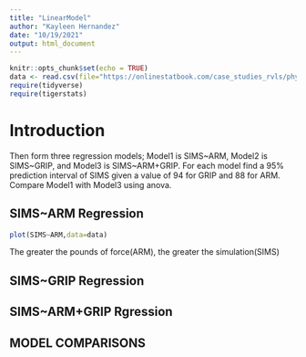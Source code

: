 ```yaml
---
title: "LinearModel"
author: "Kayleen Hernandez"
date: "10/19/2021"
output: html_document
---
```


```r
knitr::opts_chunk$set(echo = TRUE)
data <- read.csv(file="https://onlinestatbook.com/case_studies_rvls/physical_strength/data.txt",sep="",header=TRUE)  
require(tidyverse)
require(tigerstats)
```

# Introduction

Then form three regression models; Model1 is SIMS~ARM, Model2 is SIMS~GRIP, and Model3 is SIMS~ARM+GRIP. For each model find a 95% prediction interval of SIMS given a value of 94  for GRIP and 88 for ARM. Compare Model1 with Model3 using anova.

## SIMS~ARM Regression 

```r
plot(SIMS~ARM,data=data)
```

The greater the pounds of force(ARM), the greater the simulation(SIMS)

## SIMS~GRIP Regression

## SIMS~ARM+GRIP Rgression

## MODEL COMPARISONS